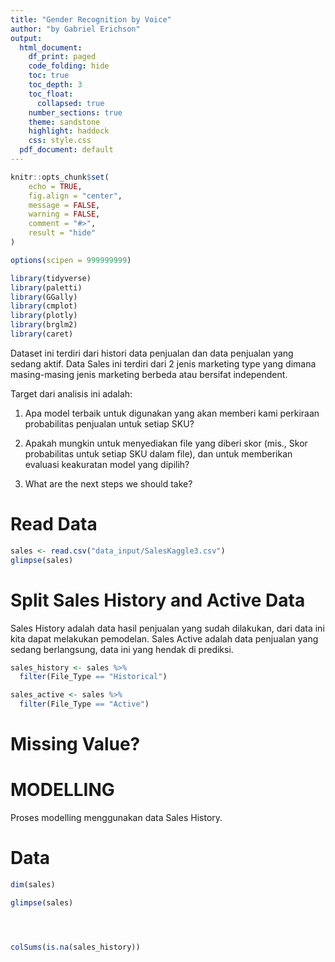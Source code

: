```yaml
---
title: "Gender Recognition by Voice"
author: "by Gabriel Erichson"
output: 
  html_document:
    df_print: paged
    code_folding: hide
    toc: true
    toc_depth: 3
    toc_float: 
      collapsed: true
    number_sections: true
    theme: sandstone
    highlight: haddock
    css: style.css
  pdf_document: default
---
```


```r
knitr::opts_chunk$set(
	echo = TRUE,
	fig.align = "center",
	message = FALSE,
	warning = FALSE,
	comment = "#>",
	result = "hide"
)

options(scipen = 999999999)

library(tidyverse)
library(paletti)
library(GGally)
library(cmplot)
library(plotly)
library(brglm2)
library(caret)
```



Dataset ini terdiri dari histori data penjualan dan data penjualan yang sedang aktif. Data Sales ini terdiri dari 2 jenis marketing type yang dimana masing-masing jenis marketing berbeda atau bersifat independent.


Target dari analisis ini adalah:

1. Apa model terbaik untuk digunakan yang akan memberi kami perkiraan probabilitas penjualan untuk setiap SKU?

2. Apakah mungkin untuk menyediakan file yang diberi skor (mis., Skor probabilitas untuk setiap SKU dalam file), dan untuk memberikan evaluasi keakuratan model yang dipilih?

3. What are the next steps we should take?



# Read Data

```r
sales <- read.csv("data_input/SalesKaggle3.csv")
glimpse(sales)
```

# Split Sales History and Active Data

Sales History adalah data hasil penjualan yang sudah dilakukan, dari data ini kita dapat melakukan pemodelan.
Sales Active adalah data penjualan yang sedang berlangsung, data ini yang hendak di prediksi.

```r
sales_history <- sales %>% 
  filter(File_Type == "Historical")

sales_active <- sales %>% 
  filter(File_Type == "Active")
```

# Missing Value?



# MODELLING

Proses modelling menggunakan data Sales History.

# Data

```r


dim(sales)

glimpse(sales)




colSums(is.na(sales_history))



```

